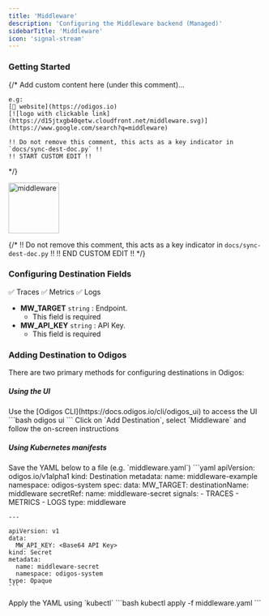 ```yaml
---
title: 'Middleware'
description: 'Configuring the Middleware backend (Managed)'
sidebarTitle: 'Middleware'
icon: 'signal-stream'
---
```


### Getting Started

{/*
    Add custom content here (under this comment)...

    e.g:
    [🔗 website](https://odigos.io)
    [![logo with clickable link](https://d15jtxgb40qetw.cloudfront.net/middleware.svg)](https://www.google.com/search?q=middleware)

    !! Do not remove this comment, this acts as a key indicator in `docs/sync-dest-doc.py` !!
    !! START CUSTOM EDIT !!
*/}

<img src='https://d15jtxgb40qetw.cloudfront.net/middleware.svg' alt='middleware' width="100" height="100" className="not-prose" />

{/*
    !! Do not remove this comment, this acts as a key indicator in `docs/sync-dest-doc.py` !!
    !! END CUSTOM EDIT !!
*/}

### Configuring Destination Fields

<Accordion title="Supported Signals:">
  ✅ Traces
  ✅ Metrics
  ✅ Logs
</Accordion>

- **MW_TARGET** `string` : Endpoint.
  - This field is required
- **MW_API_KEY** `string` : API Key.
  - This field is required

### Adding Destination to Odigos

There are two primary methods for configuring destinations in Odigos:

##### **Using the UI**

<Steps>
  <Step>
    Use the [Odigos CLI](https://docs.odigos.io/cli/odigos_ui) to access the UI
    ```bash
    odigos ui
    ```
  </Step>
  <Step>
    Click on `Add Destination`, select `Middleware` and follow the on-screen instructions
  </Step>
</Steps>

##### **Using Kubernetes manifests**

<Steps>
  <Step>
    Save the YAML below to a file (e.g. `middleware.yaml`)
    ```yaml
    apiVersion: odigos.io/v1alpha1
    kind: Destination
    metadata:
      name: middleware-example
      namespace: odigos-system
    spec:
      data:
        MW_TARGET: <Endpoint>
      destinationName: middleware
      secretRef:
        name: middleware-secret
      signals:
      - TRACES
      - METRICS
      - LOGS
      type: middleware

    ---

    apiVersion: v1
    data:
      MW_API_KEY: <Base64 API Key>
    kind: Secret
    metadata:
      name: middleware-secret
      namespace: odigos-system
    type: Opaque
    ```
  </Step>
  <Step>
    Apply the YAML using `kubectl`
    ```bash
    kubectl apply -f middleware.yaml
    ```
  </Step>
</Steps>